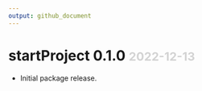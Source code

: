 ```yaml
---
output: github_document
---
```


<!-- NEWS.md is generated from NEWS.Rmd. Please edit that file -->

# startProject 0.1.0  <span style="font-size:smaller;color:lightgray">2022-12-13</span>

* Initial package release.
